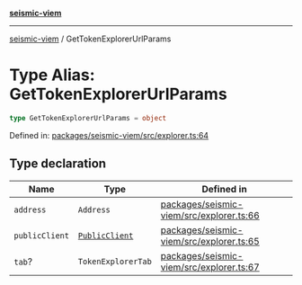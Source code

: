 [**seismic-viem**](/seismic-viem/README.mdx)

---

[seismic-viem](/seismic-viem/globals.mdx) / GetTokenExplorerUrlParams

# Type Alias: GetTokenExplorerUrlParams

```ts
type GetTokenExplorerUrlParams = object
```

Defined in: [packages/seismic-viem/src/explorer.ts:64](https://github.com/SeismicSystems/seismic-client/blob/658575a2378fa3042cad6a13bb56490931591f61/packages/seismic-viem/src/explorer.ts#L64)

## Type declaration

| Name                                     | Type                                           | Defined in                                                                                                                                                                           |
| ---------------------------------------- | ---------------------------------------------- | ------------------------------------------------------------------------------------------------------------------------------------------------------------------------------------ |
| <a id="address"></a> `address`           | `Address`                                      | [packages/seismic-viem/src/explorer.ts:66](https://github.com/SeismicSystems/seismic-client/blob/658575a2378fa3042cad6a13bb56490931591f61/packages/seismic-viem/src/explorer.ts#L66) |
| <a id="publicclient"></a> `publicClient` | [`PublicClient`](https://github.com/wevm/viem) | [packages/seismic-viem/src/explorer.ts:65](https://github.com/SeismicSystems/seismic-client/blob/658575a2378fa3042cad6a13bb56490931591f61/packages/seismic-viem/src/explorer.ts#L65) |
| <a id="tab"></a> `tab`?                  | `TokenExplorerTab`                             | [packages/seismic-viem/src/explorer.ts:67](https://github.com/SeismicSystems/seismic-client/blob/658575a2378fa3042cad6a13bb56490931591f61/packages/seismic-viem/src/explorer.ts#L67) |
